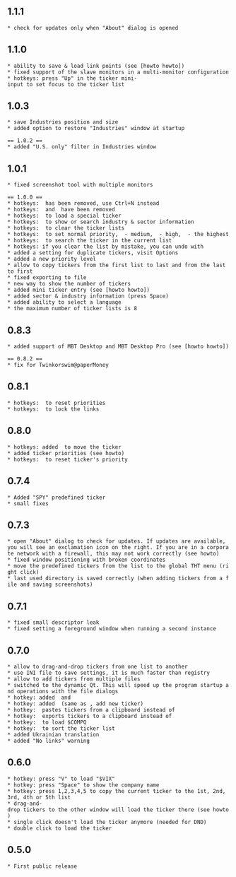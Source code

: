 == 1.1.1 ==
 * check for updates only when "About" dialog is opened

== 1.1.0 ==
 * ability to save & load link points (see [howto howto])
 * fixed support of the slave monitors in a multi-monitor configuration
 * hotkeys: press "Up" in the ticker mini-input to set focus to the ticker list

== 1.0.3 ==
 * save Industries position and size
 * added option to restore "Industries" window at startup

 == 1.0.2 ==
 * added "U.S. only" filter in Industries window

== 1.0.1 ==
 * fixed screenshot tool with multiple monitors

 == 1.0.0 ==
 * hotkeys: {{{N}}} has been removed, use Ctrl+N instead
 * hotkeys: {{{X}}} and {{{H}}} have been removed
 * hotkeys: {{{L}}} to load a special ticker
 * hotkeys: {{{K}}} to show or search industry & sector information
 * hotkeys: {{{Alt+N}}} to clear the ticker lists
 * hotkeys: {{{Alt+1}}} to set normal priority, {{{Alt+2}}} - medium, {{{Alt+3}}} - high, {{{Alt+4}}} - the highest
 * hotkeys: {{{Ctrl+F}}} to search the ticker in the current list
 * hotkeys: if you clear the list by mistake, you can undo with {{{Ctrl+Z}}}
 * added a setting for duplicate tickers, visit Options
 * added a new priority level
 * allow to copy tickers from the first list to last and from the last to first
 * fixed exporting to file
 * new way to show the number of tickers
 * added mini ticker entry (see [howto howto])
 * added sector & industry information (press Space)
 * added ability to select a language
 * the maximum number of ticker lists is 8

== 0.8.3 ==
 * added support of MBT Desktop and MBT Desktop Pro (see [howto howto])

 == 0.8.2 ==
 * fix for Twinkorswim@paperMoney

== 0.8.1 ==
 * hotkeys: {{{Alt+U}}} to reset priorities
 * hotkeys: {{{Ctrl+L}}} to lock the links

== 0.8.0 ==
 * hotkeys: added {{{Ctrl+Up/Down/Home/End/PageUp/PageDown}}} to move the ticker
 * added ticker priorities (see howto)
 * hotkeys: {{{U}}} to reset ticker's priority

== 0.7.4 ==
 * Added "SPY" predefined ticker
 * small fixes

== 0.7.3 ==
 * open "About" dialog to check for updates. If updates are available, you will see an exclamation icon on the right. If you are in a corporate network with a firewall, this may not work correctly (see howto)
 * fixed window positioning with broken coordinates
 * move the predefined tickers from the list to the global THT menu (right click)
 * last used directory is saved correctly (when adding tickers from a file and saving screenshots)

== 0.7.1 ==
 * fixed small descriptor leak
 * fixed setting a foreground window when running a second instance

== 0.7.0 ==
 * allow to drag-and-drop tickers from one list to another
 * use INI file to save settings, it is much faster than registry
 * allow to add tickers from multiple files
 * switched to the dynamic Qt. This will speed up the program startup and operations with the file dialogs
 * hotkey: added {{{PageUp}}} and {{{PageDown}}}
 * hotkey: added {{{Insert}}} (same as {{{O}}}, add new ticker)
 * hotkey: {{{P}}} pastes tickers from a clipboard instead of {{{C}}}
 * hotkey: {{{C}}} exports tickers to a clipboard instead of {{{D}}}
 * hotkey: {{{Q}}} to load $COMPQ
 * hotkey: {{{R}}} to sort the ticker list
 * added Ukrainian translation
 * added "No links" warning

== 0.6.0 ==
 * hotkey: press "V" to load "$VIX"
 * hotkey: press "Space" to show the company name
 * hotkey: press 1,2,3,4,5 to copy the current ticker to the 1st, 2nd, 3rd, 4th or 5th list
 * drag-and-drop tickers to the other window will load the ticker there (see howto)
 * single click doesn't load the ticker anymore (needed for DND)
 * double click to load the ticker

== 0.5.0 ==
 * First public release